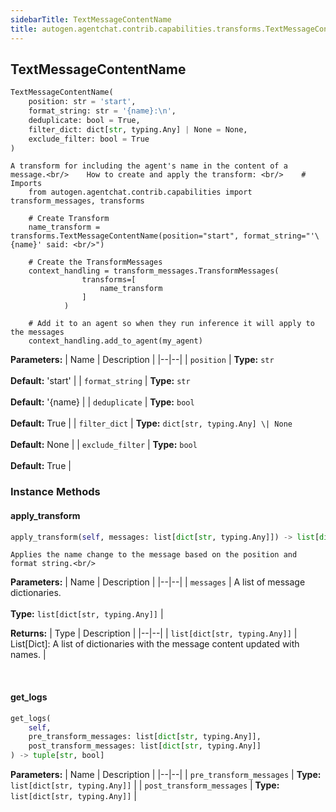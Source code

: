 ```yaml
---
sidebarTitle: TextMessageContentName
title: autogen.agentchat.contrib.capabilities.transforms.TextMessageContentName
---
```

<h2 id="autogen.agentchat.contrib.capabilities.transforms.TextMessageContentName" class="doc doc-heading">
    <code class="doc-symbol doc-symbol-heading doc-symbol-class"></code>
    <span class="doc doc-object-name doc-class-name">TextMessageContentName</span>
</h2>

```python
TextMessageContentName(
    position: str = 'start',
    format_string: str = '{name}:\n',
    deduplicate: bool = True,
    filter_dict: dict[str, typing.Any] | None = None,
    exclude_filter: bool = True
)
```

    A transform for including the agent's name in the content of a message.<br/>    How to create and apply the transform: <br/>    # Imports
        from autogen.agentchat.contrib.capabilities import transform_messages, transforms
    
        # Create Transform
        name_transform = transforms.TextMessageContentName(position="start", format_string="'\{name}' said: <br/>")
    
        # Create the TransformMessages
        context_handling = transform_messages.TransformMessages(
                    transforms=[
                        name_transform
                    ]
                )
    
        # Add it to an agent so when they run inference it will apply to the messages
        context_handling.add_to_agent(my_agent)

<b>Parameters:</b>
| Name | Description |
|--|--|
| `position` | **Type:** `str`<br/><br/>**Default:** 'start' |
| `format_string` | **Type:** `str`<br/><br/>**Default:** '\{name} |
| `deduplicate` | **Type:** `bool`<br/><br/>**Default:** True |
| `filter_dict` | **Type:** `dict[str, typing.Any] \| None`<br/><br/>**Default:** None |
| `exclude_filter` | **Type:** `bool`<br/><br/>**Default:** True |

### Instance Methods

<code class="doc-symbol doc-symbol-heading doc-symbol-method"></code>
#### apply_transform

```python
apply_transform(self, messages: list[dict[str, typing.Any]]) -> list[dict[str, typing.Any]]
```

    Applies the name change to the message based on the position and format string.<br/>

<b>Parameters:</b>
| Name | Description |
|--|--|
| `messages` | A list of message dictionaries.<br/><br/>**Type:** `list[dict[str, typing.Any]]` |

<b>Returns:</b>
| Type | Description |
|--|--|
| `list[dict[str, typing.Any]]` | List[Dict]: A list of dictionaries with the message content updated with names. |

<br />

<code class="doc-symbol doc-symbol-heading doc-symbol-method"></code>
#### get_logs

```python
get_logs(
    self,
    pre_transform_messages: list[dict[str, typing.Any]],
    post_transform_messages: list[dict[str, typing.Any]]
) -> tuple[str, bool]
```

    

<b>Parameters:</b>
| Name | Description |
|--|--|
| `pre_transform_messages` | **Type:** `list[dict[str, typing.Any]]` |
| `post_transform_messages` | **Type:** `list[dict[str, typing.Any]]` |

<br />